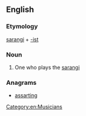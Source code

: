 ==English==

===Etymology===
[[sarangi]] + [[-ist]]
===Noun===
{{en-noun}}

# One who plays the [[sarangi]]

===Anagrams===
* [[assarting#English|assarting]]

[[Category:en:Musicians]]